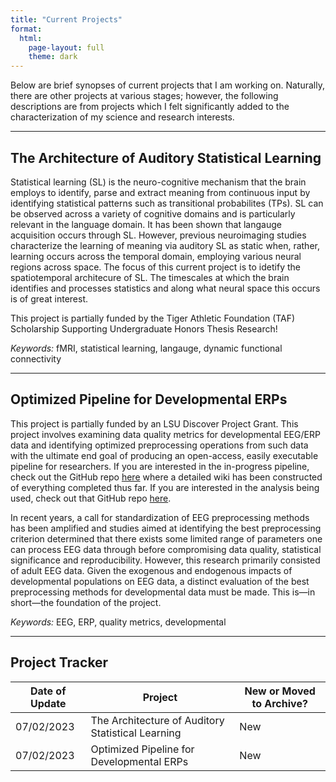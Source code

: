 ```yaml
---
title: "Current Projects"
format:
  html:
    page-layout: full
    theme: dark
---
```


Below are brief synopses of current projects that I am working on. Naturally, there are other projects at various stages; however, the following descriptions are from projects which I felt significantly added to the characterization of my science and research interests.

---

## The Architecture of Auditory Statistical Learning

Statistical learning (SL) is the neuro-cognitive mechanism that the brain employs to identify, parse and extract meaning from continuous input by identifying statistical patterns such as transitional probabilites (TPs). SL can be observed across a variety of cognitive domains and is particularly relevant in the language domain. It has been shown that langauge acquisition occurs through SL. However, previous neuroimaging studies characterize the learning of meaning via auditory SL as static when, rather, learning occurs across the temporal domain, employing various neural regions across space. The focus of this current project is to idetify the spatiotemporal architecure of SL. The timescales at which the brain identifies and processes statistics and along what neural space this occurs is of great interest. 

This project is partially funded by the Tiger Athletic Foundation (TAF) Scholarship Supporting Undergraduate Honors Thesis Research!

_Keywords:_ fMRI, statistical learning, langauge, dynamic functional connectivity

---

## Optimized Pipeline for Developmental ERPs

This project is partially funded by an LSU Discover Project Grant. This project involves examining data quality metrics for developmental EEG/ERP data and identifying optimized preprocessing operations from such data with the ultimate end goal of producing an open-access, easily executable pipeline for researchers. If you are interested in the in-progress pipeline, check out the GitHub repo [here](https://github.com/w-decker/DevERP-Simplified) where a detailed wiki has been constructed of everything completed thus far. If you are interested in the analysis being used, check out that GitHub repo [here](https://github.com/w-decker/DevERP-Analysis). 

In recent years, a call for standardization of EEG preprocessing methods has been amplified and studies aimed at identifying the best preprocessing criterion determined that there exists some limited range of parameters one can process EEG data through before compromising data quality, statistical significance and reproducibility. However, this research primarily consisted of adult EEG data. Given the exogenous and endogenous impacts of developmental populations on EEG data, a distinct evaluation of the best preprocessing methods for developmental data must be made. This is—in short—the foundation of the project.

_Keywords:_ EEG, ERP, quality metrics, developmental

---

## Project Tracker

| Date of Update | Project | New or Moved to Archive? |
| ---- | ------- | ---------------------------------- |
| 07/02/2023 | The Architecture of Auditory Statistical Learning | New |
| 07/02/2023 | Optimized Pipeline for Developmental ERPs | New |